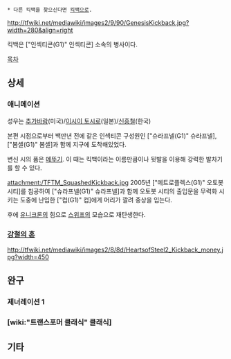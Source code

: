  * 다른 킥백을 찾으신다면 [[킥백]]으로.

http://tfwiki.net/mediawiki/images2/9/90/GenesisKickback.jpg?width=280&align=right

킥백은 ["인섹티콘(G1)" 인섹티콘] 소속의 병사이다.

[[목차]]

== 상세 ==
=== 애니메이션 ===
성우는 [[추가바람]](미국)/[[이시이 토시로]](일본)/[[신흥철]](한국)

본편 시점으로부터 백만년 전에 같은 인섹티콘 구성원인 ["슈라프넬(G1)" 슈라프넬], ["봄셸(G1)" 봄셸]과 함께 지구에 도착해있었다.

변신 시의 폼은 [[메뚜기]]. 이 때는 킥백이라는 이름만큼이나 뒷발을 이용해 강력한 발차기를 할 수 있다.

attachment:/TFTM_SquashedKickback.jpg 
2005년 ["메트로플렉스(G1)" 오토봇 시티]를 침공하여 ["슈라프넬(G1)" 슈라프넬]과 함께 오토봇 시티의 출입문을 무력화 시키는 도중에 난입한 ["컵(G1)" 컵]에게 머리가 깔려 중상을 입는다.

후에 [[유니크론]]의 힘으로 [[스위프]]의 모습으로 재탄생한다.

=== [[강철의 혼]] ===
http://tfwiki.net/mediawiki/images2/8/8d/HeartsofSteel2_Kickback_money.jpg?width=450

== 완구 ==
=== 제너레이션 1 ===

=== [wiki:"트랜스포머 클래식" 클래식] ===

== 기타 ==
